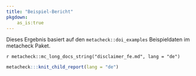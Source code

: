 ```yaml
---
title: "Beispiel-Bericht"
pkgdown:
    as_is:true
---
```


<!-- this file always has to be in sync with other language versions -->

<div class="alert alert-info" role="alert">
  Dieses Ergebnis basiert auf den `metacheck::doi_examples` Beispieldaten im metacheck Paket.
</div>

<div class="alert alert-warning" role="alert">
`r metacheck::mc_long_docs_string("disclaimer_fe.md", lang = "de")`
</div>

```r
metacheck:::knit_child_report(lang = "de")
```

